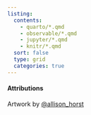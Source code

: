 ```yaml
---
listing:
  contents:
    - quarto/*.qmd
    - observable/*.qmd
    - jupyter/*.qmd
    - knitr/*.qmd
  sort: false
  type: grid
  categories: true
---
```


```{=html}
<script src="time.js"></script>
<style>ul.navbar-nav.navbar-nav-scroll { -webkit-flex-direction: row !important; }</style>
```

#### Attributions {.appendix}

Artwork by [@allison_horst](https://twitter.com/allison_horst)
